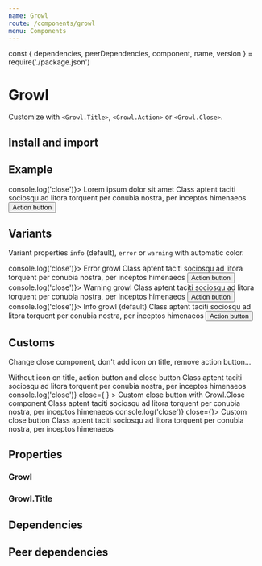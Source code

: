 ```yaml
---
name: Growl
route: /components/growl
menu: Components
---
```


const { dependencies, peerDependencies, component, name, version } = require('./package.json')

# Growl

<TagVersion version={version} name={name} />

Customize with `<Growl.Title>`, `<Growl.Action>` or `<Growl.Close>`.

## Install and import

<Usage component={component} name={name} peerDependencies={peerDependencies} />

## Example

<Playground>
  <Growl onClose={() => console.log('close')}>
    <Growl.Title>
      <MegaphoneIcon /> Lorem ipsum dolor sit amet
    </Growl.Title>
    Class aptent taciti sociosqu ad litora torquent per conubia nostra, per inceptos himenaeos
    <Growl.Action>
      <Button size="sm" variant="tertiary">
        Action button
      </Button>
    </Growl.Action>
  </Growl>
</Playground>

## Variants

Variant properties `info` (default), `error` or `warning` with automatic color.

<Playground>
  <Growl onClose={() => console.log('close')}>
    <Growl.Title variant="error">
      <FlagIcon /> Error growl
    </Growl.Title>
    Class aptent taciti sociosqu ad litora torquent per conubia nostra, per inceptos himenaeos
    <Growl.Action>
      <Button size="sm" variant="secondary-danger">
        Action button
      </Button>
    </Growl.Action>
  </Growl>
  <Growl onClose={() => console.log('close')}>
    <Growl.Title variant="warning">
      <ShieldIcon /> Warning growl
    </Growl.Title>
    Class aptent taciti sociosqu ad litora torquent per conubia nostra, per inceptos himenaeos
    <Growl.Action>
      <Button size="sm" variant="secondary-warning">
        Action button
      </Button>
    </Growl.Action>
  </Growl>
  <Growl onClose={() => console.log('close')}>
    <Growl.Title>
      <MegaphoneIcon /> Info growl (default)
    </Growl.Title>
    Class aptent taciti sociosqu ad litora torquent per conubia nostra, per inceptos himenaeos
    <Growl.Action>
      <Button size="sm" variant="secondary">
        Action button
      </Button>
    </Growl.Action>
  </Growl>
</Playground>

## Customs

Change close component, don't add icon on title, remove action button...

<Playground>
  <Growl>
    <Growl.Title>Without icon on title, action button and close button</Growl.Title>
    Class aptent taciti sociosqu ad litora torquent per conubia nostra, per inceptos himenaeos
  </Growl>
  <Growl
    onClose={() => console.log('close')}
    close={
      <Growl.Close>
        <PositiveIcon />
      </Growl.Close>
    }
  >
    <Growl.Title>Custom close button with Growl.Close component</Growl.Title>
    Class aptent taciti sociosqu ad litora torquent per conubia nostra, per inceptos himenaeos
  </Growl>
  <Growl onClose={() => console.log('close')} close={<PositiveIcon size="lg" />}>
    <Growl.Title>Custom close button</Growl.Title>
    Class aptent taciti sociosqu ad litora torquent per conubia nostra, per inceptos himenaeos
  </Growl>
</Playground>

## Properties

### Growl

<Props of={Growl} />

### Growl.Title

<Props of={Growl.Title} />

## Dependencies

<Dependencies dependencies={dependencies} />

## Peer dependencies

<Dependencies dependencies={peerDependencies} />
